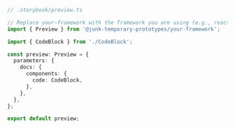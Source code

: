 ```ts
// .storybook/preview.ts

// Replace your-framework with the framework you are using (e.g., react, vue3)
import { Preview } from '@junk-temporary-prototypes/your-framework';

import { CodeBlock } from './CodeBlock';

const preview: Preview = {
  parameters: {
    docs: {
      components: {
        code: CodeBlock,
      },
    },
  },
};

export default preview;
```
